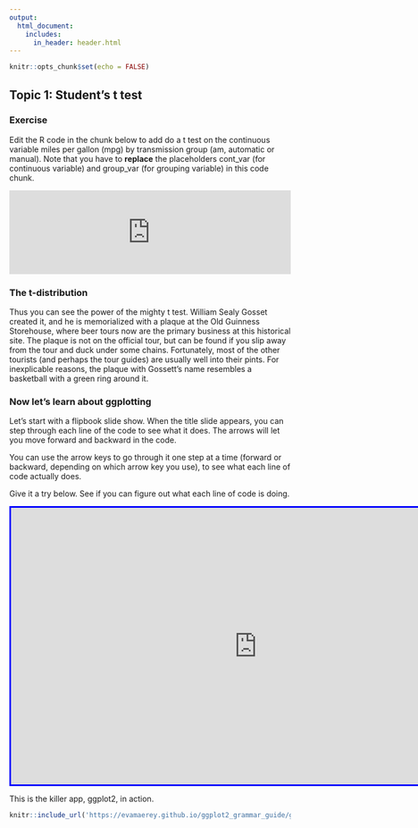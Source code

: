 ```yaml
---
output: 
  html_document:
    includes:
      in_header: header.html
---
```


```r
knitr::opts_chunk$set(echo = FALSE)
```

## Topic 1: Student's t test

### Exercise 

Edit the R code in the chunk below to add do a t test on the continuous variable miles per gallon (mpg) by transmission group (am, automatic or manual).
Note that you have to **replace** the placeholders cont_var (for continuous variable) and group_var (for grouping variable) in this code chunk.

<!---LEARNR EX 1--> 

<iframe style="margin:0 auto; min-width: 100%;" id="myIframe7" class="interactive"  src="https://pdrhiggins.shinyapps.io/learnr_app1/" scrolling="no" frameborder="no"></iframe> 

<!-------------> 

### The t-distribution

Thus you can see the power of the mighty t test. William Sealy Gosset created it, and he is memorialized with a plaque at the Old Guinness Storehouse, where beer tours now are the primary business at this historical site. The plaque is not on the official tour, but can be found if you slip away from the tour and duck under some chains. Fortunately, most of the other tourists (and perhaps the tour guides) are usually well into their pints. For inexplicable reasons, the plaque with Gossett's name resembles a basketball with a green ring around it.


### Now let's learn about ggplotting

Let's start with a flipbook slide show.
When the title slide appears, you can step through each line of the code to see what it does. The arrows will let you move forward and backward in the code.

You can use the arrow keys to go through it one step at a time (forward or backward, depending on which arrow key you use), to see what each line of code actually does.

Give it a try below. See if you can figure out what each line of code is doing.

<!---FLIPBOOK EX 1--> 

<iframe style="margin:0 auto; border: solid blue;" 
id="myIframe8" 
width = "880" height = "495" src="https://evamaerey.github.io/ggplot2_grammar_guide/ggplot2_grammar_guide#1" 
scrolling="no"></iframe> 

<!-------------> 

This is the killer app, ggplot2, in action.


<!---FLIPBOOK EX 2--> 

```r
knitr::include_url('https://evamaerey.github.io/ggplot2_grammar_guide/ggplot2_grammar_guide#1')  
```

<!-------------> 

<script>
  iFrameResize({}, ".interactive");
</script>
